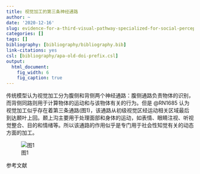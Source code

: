 ```yaml
---
title: 视觉加工的第三条神经通路
author: ~
date: '2020-12-16'
slug: evidence-for-a-third-visual-pathway-specialized-for-social-perception
categories: []
tags: []
bibliography: [bibliography/bibliography.bib]
link-citations: yes
csl: [bibliography/apa-old-doi-prefix.csl]
output:
  html_document:
    fig_width: 6
    fig_caption: true
---
```


传统模型认为视觉加工分为腹侧和背侧两个神经通路：腹侧通路负责物体的识别，而背侧同路则用于计算物体的运动和与该物体有关的行为。但是 @RN1685 认为视觉加工似乎存在着第三条通路(图1)，该通路从初级视觉区经运动相关区域最后到达颞叶上回。颞上沟主要用于处理面部和身体的运动，如表情、眼睛注视、听视觉整合、目的和情绪等。所以该通路的作用似乎是专门用于社会性知觉有关的动态方面的加工。

![图1](https://supporting-information.oss-cn-beijing.aliyuncs.com/posts/2020-12-16-evidence-for-a-third-visual-pathway-specialized-for-social-perception-K-Figure.png)

参考文献